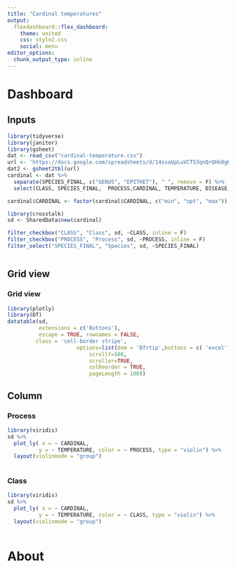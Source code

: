 ```yaml
---
title: "Cardinal temperatures"
output: 
  flexdashboard::flex_dashboard:
    theme: united
    css: style2.css
    social: menu
editor_options: 
  chunk_output_type: inline
---
```

    

Dashboard
=====================================  


Inputs {.sidebar}
-------------------------------------



```r
library(tidyverse)
library(janitor)
library(gsheet)
dat <- read_csv("cardinal-temperature.csv")
url <- 'https://docs.google.com/spreadsheets/d/14ssaUpLuVCT53qnQrQHk0gHh2SFn2prUY6Af078P648/edit?usp=sharing'
dat2 <- gsheet2tbl(url)
cardinal <- dat %>% 
  separate(SPECIES_FINAL, c("GENUS", "EPITHET"), " ", remove = F) %>% 
  select(CLASS, SPECIES_FINAL,  PROCESS,CARDINAL, TEMPERATURE, DISEASE, HOST_PLANT)

cardinal$CARDINAL <- factor(cardinal$CARDINAL, c("min", "opt", "max"))
```

   
```r
library(crosstalk)
sd <- SharedData$new(cardinal)
```

```r

filter_checkbox("CLASS", "Class", sd, ~CLASS, inline = F)
filter_checkbox("PROCESS", "Process", sd, ~PROCESS, inline = F)
filter_select("SPECIES_FINAL", "Species", sd, ~SPECIES_FINAL)



```
    
Grid view
-------------------------------------
    
### Grid view
   



```r
library(plotly)
library(DT)
datatable(sd, 
          extensions = c('Buttons'),
          escape = TRUE, rownames = FALSE,
         class = 'cell-border stripe',
                      options=list(dom = 'Bfrtip',buttons = c( 'excel', 'pdf'),deferRender=TRUE, 
                          scrollY=500, 
                          scroller=TRUE,
                          colReorder = TRUE,
                          pageLength = 100))

```
   

   
Column {.tabset data-width=500}
-------------------------------------
   
### Process

```r
library(viridis)
sd %>% 
  plot_ly( x = ~ CARDINAL,
          y = ~ TEMPERATURE, color = ~ PROCESS, type = "violin") %>% 
  layout(violinmode = "group")
 
```   
 


### Class

```r
library(viridis)
sd %>% 
  plot_ly( x = ~ CARDINAL,
          y = ~ TEMPERATURE, color = ~ CLASS, type = "violin") %>% 
  layout(violinmode = "group")
 
```   

About 
===========


